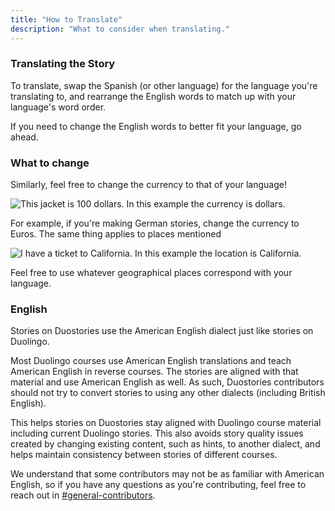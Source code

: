 ```yaml
---
title: "How to Translate"
description: "What to consider when translating."
---
```


### Translating the Story

To translate, swap the Spanish (or other language) for the language you're translating to, and rearrange the English words to match
up with your language's word order.

If you need to change the English words to better fit your language, go ahead.

### What to change

Similarly, feel free to change the currency to that of your language!

![This jacket is 100 dollars. In this example the currency is dollars.](/docs/story-creation/currency.png "You can use dollars!")

For example, if you're making German stories, change the currency to Euros.
The same thing applies to places mentioned

![I have a ticket to California. In this example the location is California.](/docs/story-creation/place.png "You can use other places!")

Feel free to use whatever geographical places correspond with your language.

### English
Stories on Duostories use the American English dialect just like stories on Duolingo.

Most Duolingo courses use American English translations and teach American English in reverse courses.
The stories are aligned with that material and use American English as well.
As such, Duostories contributors should not try to convert stories to using any other dialects
(including British English).

This helps stories on Duostories stay aligned with Duolingo course material including
current Duolingo stories. This also avoids story quality issues created by changing existing content,
such as hints, to another dialect, and helps maintain consistency between stories of different courses.

We understand that some contributors may not be as familiar with American English, so if you have any questions as
you're contributing, feel free to reach out in [#general-contributors](https://discord.com/channels/726701782075572277/978160778010062919).